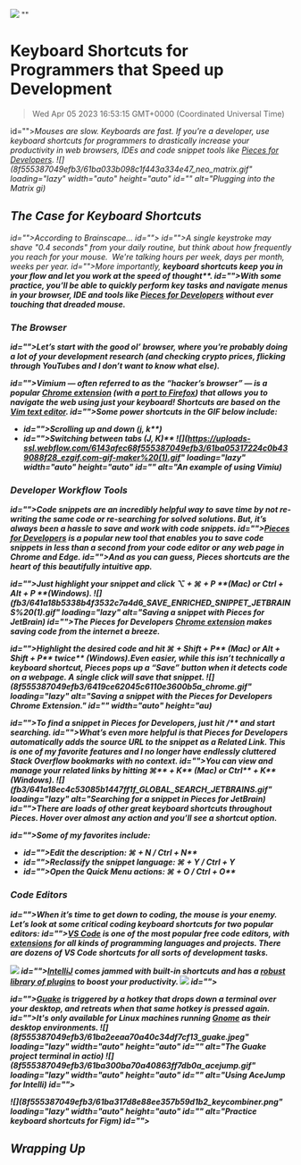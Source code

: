 ![](https://uploads-ssl.webflow.com/6143afec68f555387049efb3/62f2c6fac96fcaaa30eb1dfb_dont-touch-tht-mouse.jpg)
""
# Keyboard Shortcuts for Programmers that Speed up Development
> Wed Apr 05 2023 16:53:15 GMT+0000 (Coordinated Universal Time)

id=""><em id="">Mouses are slow. Keyboards are fast. If you’re a developer, use keyboard shortcuts for programmers to drastically increase your productivity in web browsers, IDEs and code snippet tools like <a href="https://code.pieces.app/install" target="_blank" id=""><em id="">Pieces for Developers</a><em id="">.
![](8f555387049efb3/61ba033b098c1f443a334e47_neo_matrix.gif" loading="lazy" width="auto" height="auto" id="" alt="Plugging into the Matrix gi)

## The Case for Keyboard Shortcuts
id="">According to Brainscape...
id="">‍
id="">A single keystroke may shave "0.4 seconds" from your daily routine, but think about how frequently you reach for your mouse. &nbsp;We're talking hours per week, days per month, weeks per year.
id="">More importantly, <strong id="">keyboard shortcuts keep you in your flow and let you work at the speed of thought**.
id="">With some practice, you’ll be able to quickly perform key tasks and navigate menus in your browser, IDE and tools like <a href="http://code.pieces.app/" target="_blank" id="">Pieces for Developers</a> without ever touching that dreaded mouse.


### The Browser

id="">Let’s start with the good ol’ browser, where you’re probably doing a lot of your development research (and checking crypto prices, flicking through YouTubes and I don’t want to know what else).

id="">Vimium — often referred to as the “hacker’s browser” — is a popular <a href="https://chrome.google.com/extensions/detail/dbepggeogbaibhgnhhndojpepiihcmeb" target="_blank" id="">Chrome extension</a> (with a <a href="https://addons.mozilla.org/en-GB/firefox/addon/vimium-ff/" target="_blank" id="">port to Firefox</a>) that allows you to navigate the web using just your keyboard! Shortcuts are based on the <a href="https://www.vim.org/" target="_blank" id="">Vim text editor</a>.
id="">Some power shortcuts in the GIF below include:
- id="">Scrolling up and down (<strong id="">j, k**)
- id="">Switching between tabs (<strong id="">J, K)**
![](https://uploads-ssl.webflow.com/6143afec68f555387049efb3/61ba05317224c0b439088f28_ezgif.com-gif-maker%20(1).gif" loading="lazy" width="auto" height="auto" id="" alt="An example of using Vimiu)

### Developer Workflow Tools

id="">Code snippets are an incredibly helpful way to save time by not re-writing the same code or re-searching for solved solutions. But, it’s always been a hassle to save and work with code snippets.<a href="http://code.pieces.app/" id="">‍</a>
id=""><a href="http://code.pieces.app/" target="_blank" id="">Pieces for Developers</a> is a popular new tool that enables you to save code snippets in less than a second from your code editor or any web page in Chrome and Edge.
id="">And as you can guess, Pieces shortcuts are the heart of this beautifully intuitive app.

id="">Just highlight your snippet and click <strong id="">⌥ + ⌘ + P **(Mac) or <strong id="">Ctrl + Alt + P **(Windows).
![](fb3/641a18b5338b4f3532c7a4d6_SAVE_ENRICHED_SNIPPET_JETBRAINS%20(1).gif" loading="lazy" alt="Saving a snippet with Pieces for JetBrain)
id="">The Pieces for Developers <a href="https://chrome.google.com/webstore/detail/pieces/igbgibhbfonhmjlechmeefimncpekepm?hl=en" target="_blank" id="">Chrome extension</a> makes saving code from the internet a breeze.

id="">Highlight the desired code and hit <strong id="">⌘ + Shift + P** (Mac) or <strong id="">Alt + Shift + P** <strong id="">twice** (Windows).Even easier, while this isn’t technically a keyboard shortcut, Pieces pops up a “Save” button when it detects code on a webpage. A single click will save that snippet.
![](8f555387049efb3/6419ce62045c6110e3600b5a_chrome.gif" loading="lazy" alt="Saving a snippet with the Pieces for Developers Chrome Extension." id="" width="auto" height="au)

id="">To find a snippet in Pieces for Developers, just hit <strong id="">/** and start searching.
id="">What’s even more helpful is that Pieces for Developers automatically adds the source URL to the snippet as a Related Link. This is one of my favorite features and I no longer have endlessly cluttered Stack Overflow bookmarks with no context.
id="">You can view and manage your related links by hitting <strong id="">⌘** + <strong id="">K** (Mac) or <strong id="">Ctrl** + <strong id="">K** (Windows).
![](fb3/641a18ec4c53085b1447ff1f_GLOBAL_SEARCH_JETBRAINS.gif" loading="lazy" alt="Searching for a snippet in Pieces for JetBrain)
id="">There are loads of other great keyboard shortcuts throughout Pieces. Hover over almost any action and you’ll see a shortcut option.

id="">Some of my favorites include:
- id="">Edit the description: <strong id="">⌘ + N / Ctrl + N**
- id="">Reclassify the snippet language:<strong id=""> ⌘ + Y **/ <strong id="">Ctrl + Y**
- id="">Open the Quick Menu actions: <strong id="">⌘ + O / Ctrl + O**

### Code Editors
id="">When it’s time to get down to coding, the mouse is your enemy. Let’s look at some critical coding keyboard shortcuts for two popular editors:
id=""><a href="https://code.visualstudio.com/" target="_blank" id="">VS Code</a> is one of the most popular free code editors, with <a href="https://marketplace.visualstudio.com/vscode" target="_blank" id="">extensions</a> for all kinds of programming languages and projects. There are dozens of VS Code shortcuts for all sorts of development tasks.

![](https://uploads-ssl.webflow.com/embed/Xa5EU-qAv-I?start=2"></ifr)
id=""><a href="https://www.jetbrains.com/help/idea/mastering-keyboard-shortcuts.html" target="_blank" id="">IntelliJ</a> comes jammed with built-in shortcuts and has a <a href="https://plugins.jetbrains.com/" target="_blank" id="">robust library of plugins</a> to boost your productivity.
![](https://uploads-ssl.webflow.com/embed/QYO5_riePOQ?start=1"></ifr)
id="">

id=""><a href="https://github.com/Guake/guake/blob/master/README.rst" target="_blank" id="">Guake</a> is triggered by a hotkey that drops down a terminal over your desktop, and retreats when that same hotkey is pressed again.
id="">It's only available for Linux machines running <a href="https://www.gnome.org/" target="_blank" id="">Gnome</a> as their desktop environments.
![](8f555387049efb3/61ba2eeaa70a40c34df7cf13_guake.jpeg" loading="lazy" width="auto" height="auto" id="" alt="The Guake project terminal in actio)
![](8f555387049efb3/61ba300ba70a40863ff7db0a_acejump.gif" loading="lazy" width="auto" height="auto" id="" alt="Using AceJump for Intelli)
id="">

![](8f555387049efb3/61ba317d8e88ee357b59d1b2_keycombiner.png" loading="lazy" width="auto" height="auto" id="" alt="Practice keyboard shortcuts for Figm)
id="">


## Wrapping Up
